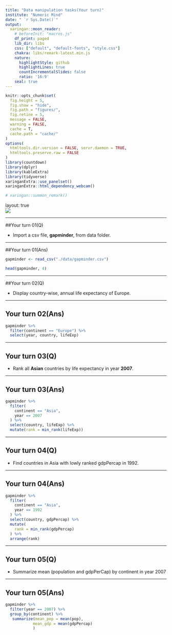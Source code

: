 ```yaml
---
title: "Data manipulation tasks(Your turn)"
institute: "Numeric Mind"
date: " `r Sys.Date()`"
output: 
  xaringan::moon_reader:
    # beforeInit: "macros.js"
    df_print: paged
    lib_dir: libs
    css: ["default", "default-fonts", "style.css"]
    chakra: libs/remark-latest.min.js
    nature:
      highlightStyle: github
      highlightLines: true
      countIncrementalSlides: false
      ratio: '16:9'
    seal: true
---
```

```r
knitr::opts_chunk$set(
  fig.height = 5,
  fig.show = "hide",
  fig.path = "figures/",
  fig.retine = 5,
  message = FALSE,
  warning = FALSE,
  cache = T,
  cache.path = "cache/"
)
options(
  htmltools.dir.version = FALSE, servr.daemon = TRUE,
  htmltools.preserve.raw = FALSE
)
library(countdown)
library(dplyr)
library(kableExtra)
library(tidyverse)
xaringanExtra::use_panelset()
xaringanExtra::html_dependency_webcam()

# xaringan::summon_remark()
```

layout: true
<div class="my-header"></div>
<div class="my-footer"><img src="imgs/nm-logo.png"/></div> 

---

##Your turn 01(Q)

- Import a csv file, **gapminder**, from data folder. 

---

##Your turn 01(Ans)

```r
gapminder <- read_csv("./data/gapminder.csv")

head(gapminder, 4)
```

---

##Your turn 02(Q)

- Display country-wise, annual life expectancy of Europe.

---

## Your turn 02(Ans)

```r
gapminder %>% 
  filter(continent == "Europe") %>% 
  select(year, country, lifeExp)

```

---

## Your turn 03(Q)

- Rank all **Asian** countries by life expectancy in year **2007**.

---

## Your turn 03(Ans)

```r
gapminder %>% 
  filter(
    continent == "Asia", 
    year == 2007
  ) %>% 
  select(country, lifeExp) %>% 
  mutate(rank = min_rank(lifeExp))
```

---

## Your turn 04(Q)

- Find countries in Asia with lowly ranked gdpPercap in 1992.

---

## Your turn 04(Ans)

```r
gapminder %>% 
  filter(
    continent == "Asia", 
    year == 1992
  ) %>% 
  select(country, gdpPercap) %>% 
  mutate(
    rank = min_rank(gdpPercap)
  ) %>% 
  arrange(rank)
```

---

## Your turn 05(Q)

- Summarize mean (population and gdpPerCap) by continent in year 2007

---

## Your turn 05(Ans)

```r
gapminder %>% 
  filter(year == 2007) %>% 
  group_by(continent) %>% 
   summarize(mean_pop = mean(pop), 
            mean_gdp = mean(gdpPercap) 
            )
```


